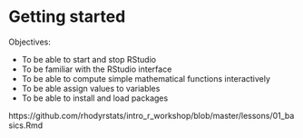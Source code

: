 # Getting started

Objectives:

* To be able to start and stop RStudio
* To be familiar with the RStudio interface
* To be able to compute simple mathematical functions interactively
* To be able assign values to variables
* To be able to install and load packages


https://github.com/rhodyrstats/intro_r_workshop/blob/master/lessons/01_basics.Rmd
